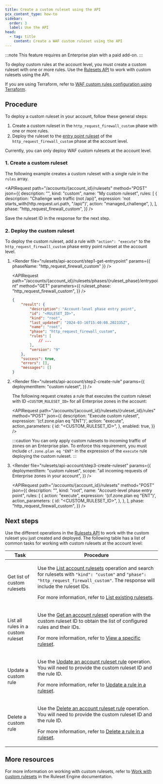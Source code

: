 ```yaml
---
title: Create a custom ruleset using the API
pcx_content_type: how-to
sidebar:
  order: 3
  label: Use the API
head:
  - tag: title
    content: Create a WAF custom ruleset using the API
---
```



:::note
This feature requires an Enterprise plan with a paid add-on.
:::

To deploy custom rules at the account level, you must create a custom ruleset with one or more rules. Use the [Rulesets API](/ruleset-engine/rulesets-api/) to work with custom rulesets using the API.

If you are using Terraform, refer to [WAF custom rules configuration using Terraform](/terraform/additional-configurations/waf-custom-rules/#create-and-deploy-a-custom-ruleset).

## Procedure

To deploy a custom ruleset in your account, follow these general steps:

1. Create a custom ruleset in the `http_request_firewall_custom` phase with one or more rules.
2. Deploy the ruleset to the [entry point ruleset](/ruleset-engine/about/rulesets/#entry-point-ruleset) of the `http_request_firewall_custom` phase at the account level.

Currently, you can only deploy WAF custom rulesets at the account level.

### 1. Create a custom ruleset

The following example creates a custom ruleset with a single rule in the `rules` array.

<APIRequest
	path="/accounts/{account_id}/rulesets"
	method="POST"
	json={{
		description: "",
		kind: "custom",
		name: "My custom ruleset",
		rules: [
			{
				description: "Challenge web traffic (not /api)",
				expression: 'not starts_with(http.request.uri.path, "/api/")',
				action: "managed_challenge",
			},
		],
		phase: "http_request_firewall_custom",
	}}
/>

Save the ruleset ID in the response for the next step.

### 2. Deploy the custom ruleset

To deploy the custom ruleset, add a rule with `"action": "execute"` to the `http_request_firewall_custom` phase entry point ruleset at the account level.

1.  <Render
    	file="rulesets/api-account/step1-get-entrypoint"
    	params={{ phaseName: "http_request_firewall_custom" }}
    />

    <APIRequest
    	path="/accounts/{account_id}/rulesets/phases/{ruleset_phase}/entrypoint"
    	method="GET"
    	parameters={{
    		ruleset_phase: "http_request_firewall_custom",
    	}}
    />

    ```json output {4}
    {
    	"result": {
    		"description": "Account-level phase entry point",
    		"id": "<RULESET_ID>",
    		"kind": "root",
    		"last_updated": "2024-03-16T15:40:08.202335Z",
    		"name": "root",
    		"phase": "http_request_firewall_custom",
    		"rules": [
    			// ...
    		],
    		"version": "9"
    	},
    	"success": true,
    	"errors": [],
    	"messages": []
    }
    ```

2.  <Render
    	file="rulesets/api-account/step2-create-rule"
    	params={{
    		deploymentItem: "custom ruleset",
    	}}
    />

    The following request creates a rule that executes the custom ruleset with ID `<CUSTOM_RULESET_ID>` for all Enterprise zones in the account:

    <APIRequest
    	path="/accounts/{account_id}/rulesets/{ruleset_id}/rules"
    	method="POST"
    	json={{
    		description: "Execute custom ruleset",
    		expression: '(cf.zone.plan eq "ENT")',
    		action: "execute",
    		action_parameters: {
    			id: "<CUSTOM_RULESET_ID>",
    		},
    		enabled: true,
    	}}
    />

    :::caution
    You can only apply custom rulesets to incoming traffic of zones on an Enterprise plan. To enforce this requirement, you must include `cf.zone.plan eq "ENT"` in the expression of the `execute` rule deploying the custom ruleset.
    :::

3.  <Render
    	file="rulesets/api-account/step3-create-ruleset"
    	params={{
    		deploymentItem: "custom ruleset",
    		scope: "all incoming requests of Enterprise zones in your account",
    	}}
    />

    <APIRequest
    	path="/accounts/{account_id}/rulesets"
    	method="POST"
    	json={{
    		description: "",
    		kind: "root",
    		name: "Account-level phase entry point",
    		rules: [
    			{
    				action: "execute",
    				expression: '(cf.zone.plan eq "ENT")',
    				action_parameters: {
    					id: "<CUSTOM_RULESET_ID>",
    				},
    			},
    		],
    		phase: "http_request_firewall_custom",
    	}}
    />

## Next steps

Use the different operations in the [Rulesets API](/ruleset-engine/rulesets-api/) to work with the custom ruleset you just created and deployed. The following table has a list of common tasks for working with custom rulesets at the account level:

| Task                               | Procedure                                                                                                                                                                                                                                                       |
| ---------------------------------- | --------------------------------------------------------------------------------------------------------------------------------------------------------------------------------------------------------------------------------------------------------------- |
| Get list of custom rulesets        | <p>Use the [List account rulesets][1] operation and search for rulesets with `"kind": "custom"` and `"phase": "http_request_firewall_custom"`. The response will include the ruleset IDs.</p><p>For more information, refer to [List existing rulesets][2].</p> |
| List all rules in a custom ruleset | <p>Use the [Get an account ruleset][3] operation with the custom ruleset ID to obtain the list of configured rules and their IDs.</p><p>For more information, refer to [View a specific ruleset][4].</p>                                                        |
| Update a custom rule               | <p>Use the [Update an account ruleset rule][5] operation. You will need to provide the custom ruleset ID and the rule ID.</p><p>For more information, refer to [Update a rule in a ruleset][6].</p>                                                             |
| Delete a custom rule               | <p>Use the [Delete an account ruleset rule][7] operation. You will need to provide the custom ruleset ID and the rule ID.</p><p>For more information, refer to [Delete a rule in a ruleset][8].</p>                                                             |

[1]: /api/resources/rulesets/methods/list/
[2]: /ruleset-engine/rulesets-api/view/#list-existing-rulesets
[3]: /api/resources/rulesets/methods/get/
[4]: /ruleset-engine/rulesets-api/view/#view-a-specific-ruleset
[5]: /api/resources/rulesets/subresources/rules/methods/edit/
[6]: /ruleset-engine/rulesets-api/update-rule/
[7]: /api/resources/rulesets/subresources/rules/methods/delete/
[8]: /ruleset-engine/rulesets-api/delete-rule/

## More resources

For more information on working with custom rulesets, refer to [Work with custom rulesets](/ruleset-engine/custom-rulesets/) in the Ruleset Engine documentation.
